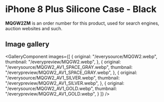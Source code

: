 
# iPhone 8 Plus Silicone Case - Black

<Callout type='info' emoji='👉🏻'>**MQGW2ZM** is an order number for this product, used for search engines, auction websites and such.</Callout>

## Image gallery

<GalleryComponent
    images={[
      {
        original: "/everysource/MQGW2.webp",
        thumbnail: "/everypreview/MQGW2.webp",
      },
      {
        original: "/everysource/MQGW2_AV1_SPACE_GRAY.webp",
        thumbnail: "/everypreview/MQGW2_AV1_SPACE_GRAY.webp",
      },
      {
        original: "/everysource/MQGW2_AV1_SILVER.webp",
        thumbnail: "/everypreview/MQGW2_AV1_SILVER.webp",
      },
      {
        original: "/everysource/MQGW2_AV1_GOLD.webp",
        thumbnail: "/everypreview/MQGW2_AV1_GOLD.webp",
      }
    ]}
  />
